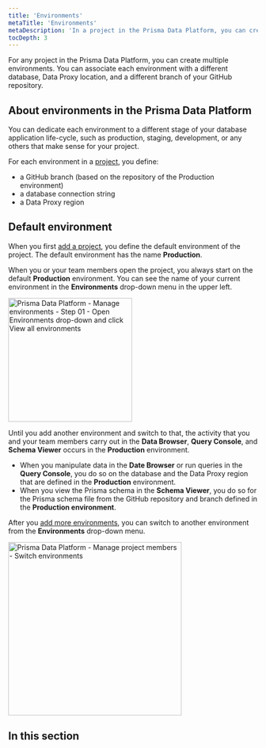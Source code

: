 ```yaml
---
title: 'Environments'
metaTitle: 'Environments'
metaDescription: 'In a project in the Prisma Data Platform, you can create multiple environments to associate a Prisma schema on a repository branch with a database and, thus, separate database development activities with JavaScript/TypeScript and Prisma ORM.'
tocDepth: 3
---
```


<TopBlock>

For any project in the Prisma Data Platform, you can create multiple environments. You can associate each environment with a different database, Data Proxy location, and a different branch of your GitHub repository.

</TopBlock>

## About environments in the Prisma Data Platform

You can dedicate each environment to a different stage of your database application life-cycle, such as production, staging, development, or any others that make sense for your project.

For each environment in a [project](/data-platform/projects), you define:

* a GitHub branch (based on the repository of the Production environment)
* a database connection string
* a Data Proxy region

## Default environment

When you first [add a project](/data-platform/projects/add-project), you define the default environment of the project. The default environment has the name **Production**.

When you or your team members open the project, you always start on the default **Production** environment. You can see the name of your current environment in the **Environments** drop-down menu in the upper left.

<img
    src="https://res.cloudinary.com/prismaio/image/upload/v1667209254/docs/pdp/environments/default-environment_x456s1.png"
    alt="Prisma Data Platform - Manage environments - Step 01 - Open Environments drop-down and click View all environments"
    width="250px"
/>

Until you add another environment and switch to that, the activity that you and your team members carry out in the **Data Browser**, **Query Console**, and **Schema Viewer** occurs in the **Production** environment.

* When you manipulate data in the **Date Browser** or run queries in the **Query Console**, you do so on the database and the Data Proxy region that are defined in the **Production** environment.
* When you view the Prisma schema in the **Schema Viewer**, you do so for the Prisma schema file from the GitHub repository and branch defined in the **Production environment**.

After you [add more environments](/data-platform/environments/create), you can switch to another environment from the **Environments** drop-down menu.

<img
    src="https://res.cloudinary.com/prismaio/image/upload/v1667211818/docs/pdp/environments/manage-environments-switch-environment_dy6tfk.png"
    alt="Prisma Data Platform - Manage project members - Switch environments"
    width="350px"
/>

## In this section

<Subsections depth="3" />